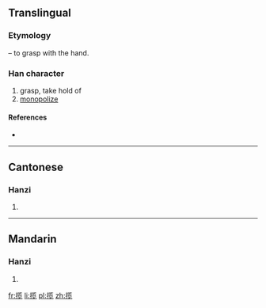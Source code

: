 {{also|攬}}
==Translingual==
{{zh-forms|揽|[[攬]]}}
===Etymology===
{{Han simp|攬|f=覽|t=览}}

{{Han compound|手|alt1=扌|t1=hand|览|ls=psc|c1=s|c2=p}} – to grasp with the hand.

===Han character===
{{Han char|rn=64|rad=手|as=09|sn=12|four=|canj=手中戈山 (QLIU)}}

# grasp, take hold of
# [[monopolize]]

====References====
* {{Han ref|kx=0445.341|hdz=31914.090|uh=63FD|ud=25597}}

----

==Cantonese==

===Hanzi===
{{yue-hanzi|jyut=|y=laam5|tra=攬}}

# {{defn|Cantonese|sort=手09}}

----

==Mandarin==

===Hanzi===
{{cmn-hanzi|tra=攬|pin=[[lǎn]] ([[lan3]])|wg=lan<sup>3</sup>}}

# {{defn|Mandarin|sort=手09}}

[[fr:揽]]
[[li:揽]]
[[pl:揽]]
[[zh:揽]]